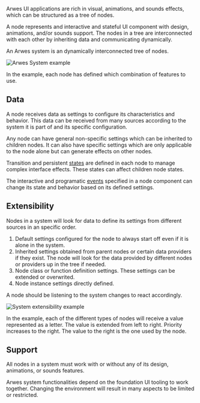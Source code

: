 
Arwes UI applications are rich in visual, animations, and sounds effects,
which can be structured as a tree of nodes.

A node represents and interactive and stateful UI component with design,
animations, and/or sounds support. The nodes in a tree are interconnected with
each other by inheriting data and communicating dynamically.

An Arwes system is an dynamically interconnected tree of nodes.

<img src={imageArwesSystem} alt='Arwes System example' />

In the example, each node has defined which combination of features to use.

## Data

A node receives data as settings to configure its characteristics and behavior.
This data can be received from many sources according to the system it is part
of and its specific configuration.

Any node can have general non-specific settings which can be inherited to children
nodes. It can also have specific settings which are only applicable to the node
alone but can generate effects on other nodes.

Transition and persistent [states](./states) are defined in each node
to manage complex interface effects. These states can affect children node states.

The interactive and programatic [events](./events) specified in
a node component can change its state and behavior based on its defined settings.

## Extensibility

Nodes in a system will look for data to define its settings from different sources
in an specific order.

1) Default settings configured for the node to always start off even if it is
alone in the system.
2) Inherited settings obtained from parent nodes or certain data providers if
they exist. The node will look for the data provided by different nodes or providers
up in the tree if needed.
3) Node class or function definition settings. These settings can be extended
or overwrited.
4) Node instance settings directly defined.

A node should be listening to the system changes to react accordingly.

<img src={imageSystemExtensibility} alt='System extensibility example' />

In the example, each of the different types of nodes will receive a value
represented as a letter. The value is extended from left to right. Priority
increases to the right. The value to the right is the one used by the node.

## Support

All nodes in a system must work with or without any of its design, animations,
or sounds features.

Arwes system functionalities depend on the foundation UI tooling to work together.
Changing the environment will result in many aspects to be limited or restricted.
